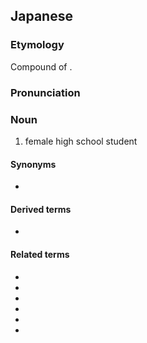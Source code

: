 ==Japanese==
{{ja-kanjitab|じょ|し|こう|こう|せい|yomi=o}}

===Etymology===
Compound of {{compound|lang=ja|sort=しょしこうこうせい'|女子|tr1=joshi|t1=girl|高校生|tr2=kōkōsei|t2=high school student}}.

===Pronunciation===
{{ja-pron|じょし こうこうせい}}

===Noun===
{{ja-noun|じょし こうこうせい}}

# female high school student

====Synonyms====
* {{ja-r|女子高生|じょし こうせい}}

====Derived terms====
* {{ja-l|JK}}

====Related terms====
* {{ja-r|女子|じょし|gloss=girl}}
* {{ja-r|高校生|こうこうせい|gloss=high school student}}
* {{ja-r|高校|こうこう|gloss=high school}}
* {{ja-r|女子中学生|じょし ちゅうがくせい|gloss=female middle school student}}
* {{ja-r|女子小学生|じょし しょうがくせい|gloss=female primary school student}}
* {{ja-r|生徒|せいと|gloss=student}}